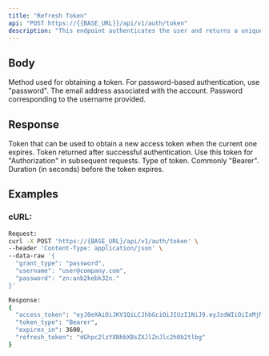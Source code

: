 ```yaml
---
title: "Refresh Token"
api: "POST https://{{BASE_URL}}/api/v1/auth/token"
description: "This endpoint authenticates the user and returns a unique token for subsequent requests."
---
```


## Body

<ParamField body="grant_type" type="string" required>
  Method used for obtaining a token. For password-based authentication, use "password".
</ParamField>

<ParamField body="username" type="string" required>
  The email address associated with the account.
</ParamField>

<ParamField body="password" type="string" required>
  Password corresponding to the username provided.
</ParamField>

## Response

<ResponseField name="refresh_token" type="string" required>
  Token that can be used to obtain a new access token when the current one expires.
</ResponseField>

<ResponseField name="access_token" type="string" required>
  Token returned after successful authentication. Use this token for "Authorization" in subsequent requests.
</ResponseField>

<ResponseField name="token_type" type="string">
  Type of token. Commonly "Bearer".
</ResponseField>

<ResponseField name="expires_in" type="number">
  Duration (in seconds) before the token expires.
</ResponseField>

## Examples

### cURL:

```bash
Request:
curl -X POST 'https://{BASE_URL}/api/v1/auth/token' \
--header 'Content-Type: application/json' \
--data-raw '{
  "grant_type": "password",
  "username": "user@company.com",
  "password": "zn:anb2kebk32n."
}'

Response:
{
  "access_token": "eyJ0eXAiOiJKV1QiLCJhbGciOiJIUzI1NiJ9.eyJzdWIiOiIxMjM0NTY3ODkwIiwibmFtZSI6IkpvaG4gRG9lIiwiaWF0IjoxNTE2MjM5MDIyfQ.SflKxwRJSMeKKF2QT4fwpMeJf36POk6yJV_adQssw5c",
  "token_type": "Bearer",
  "expires_in": 3600,
  "refresh_token": "dGhpc2lzYXNhbXBsZXJlZnJlc2h0b2tlbg"
}